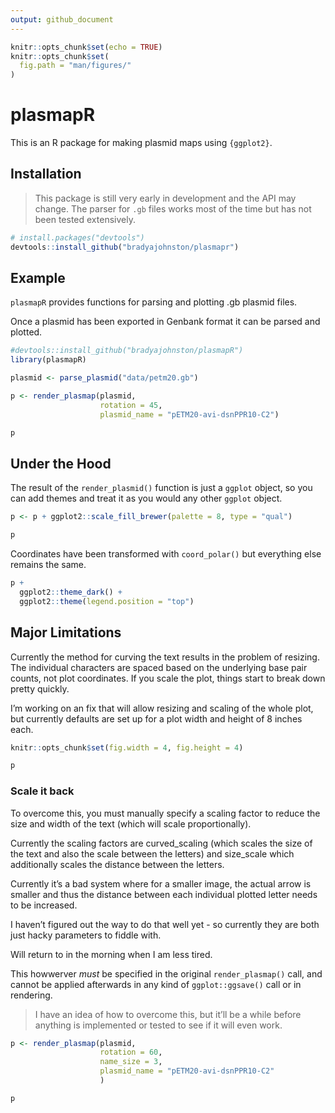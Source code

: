 ```yaml
---
output: github_document
---
```



```r
knitr::opts_chunk$set(echo = TRUE)
knitr::opts_chunk$set(
  fig.path = "man/figures/"
)
```

# plasmapR

This is an R package for making plasmid maps using `{ggplot2}`.

## Installation 

> This package is still very early in development and the API may change. The 
> parser for `.gb` files works most of the time but has not been tested 
> extensively.

```r
# install.packages("devtools")
devtools::install_github("bradyajohnston/plasmapr")
```


## Example

`plasmapR` provides functions for parsing and plotting .gb plasmid files. 

Once a plasmid has been exported in Genbank format it can be parsed and plotted.

```r
#devtools::install_github("bradyajohnston/plasmapR")
library(plasmapR)

plasmid <- parse_plasmid("data/petm20.gb")

p <- render_plasmap(plasmid,
                    rotation = 45,
                    plasmid_name = "pETM20-avi-dsnPPR10-C2")

p
```


## Under the Hood

The result of the `render_plasmid()` function is just a `ggplot` object, so you 
can add themes and treat it as you would any other `ggplot` object.

```r
p <- p + ggplot2::scale_fill_brewer(palette = 8, type = "qual")

p

```

Coordinates have been 
transformed with `coord_polar()` but everything else remains the same.



```r

p + 
  ggplot2::theme_dark() + 
  ggplot2::theme(legend.position = "top")

```

## Major Limitations

Currently the method for curving the text results in the problem of resizing. 
The individual characters are spaced based on the underlying base pair counts, 
not plot coordinates. If you scale the plot, things start to break down pretty 
quickly.

I'm working on an fix that will allow resizing and scaling of the whole plot, 
but currently defaults are set up for a plot width and height of 8 inches each.

```r
knitr::opts_chunk$set(fig.width = 4, fig.height = 4)
```


```r

p

```

### Scale it back
To overcome this, you must manually specify a scaling factor to reduce the size and width of the text (which will scale proportionally).

Currently the scaling factors are curved_scaling (which scales the size of the
text and also the scale between the letters) and size_scale which additionally 
scales the distance between the letters. 

Currently it's a bad system where for a smaller image, the actual arrow is smaller
and thus the distance between each individual plotted letter needs to be increased. 

I haven't figured out the way to do that well yet - so currently they are 
both just hacky parameters to fiddle with. 

Will return to in the morning when I am less tired.

This howwerver _must_ be specified in the original `render_plasmap()` call, 
and cannot be applied afterwards in any kind of `ggplot::ggsave()` call or in
rendering. 

> I have an idea of how to overcome this, but it'll be a while before anything
is implemented or tested to see if it will even work.

```r
p <- render_plasmap(plasmid,
                    rotation = 60,
                    name_size = 3,
                    plasmid_name = "pETM20-avi-dsnPPR10-C2"
                    )

p
```

